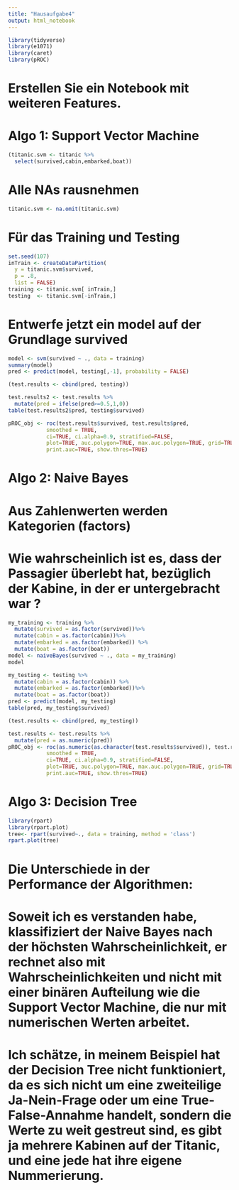 ---
title: "Hausaufgabe4"
output: html_notebook
---
```{r}
library(tidyverse)
library(e1071)
library(caret)
library(pROC)
```

# Erstellen Sie ein Notebook mit weiteren Features.


# Algo 1: Support Vector Machine 

```{r}
(titanic.svm <- titanic %>%
  select(survived,cabin,embarked,boat))
```

# Alle NAs rausnehmen

```{r}
titanic.svm <- na.omit(titanic.svm)
```

# Für das Training und Testing

```{r}
set.seed(107)
inTrain <- createDataPartition(
  y = titanic.svm$survived,
  p = .8,
  list = FALSE)
training <- titanic.svm[ inTrain,]
testing  <- titanic.svm[-inTrain,]
```

# Entwerfe jetzt ein model auf der Grundlage survived

```{r}
model <- svm(survived ~ ., data = training) 
summary(model)
pred <- predict(model, testing[,-1], probability = FALSE)
```

```{r}
(test.results <- cbind(pred, testing))
```

```{r}
test.results2 <- test.results %>%
  mutate(pred = ifelse(pred>=0.5,1,0))
table(test.results2$pred, testing$survived)
```


```{r}
pROC_obj <- roc(test.results$survived, test.results$pred,
            smoothed = TRUE,
            ci=TRUE, ci.alpha=0.9, stratified=FALSE,
            plot=TRUE, auc.polygon=TRUE, max.auc.polygon=TRUE, grid=TRUE,
            print.auc=TRUE, show.thres=TRUE)
```

# Algo 2: Naive Bayes

# Aus Zahlenwerten werden Kategorien (factors)

# Wie wahrscheinlich ist es, dass der Passagier überlebt hat, bezüglich der Kabine, in der er untergebracht war ?

```{r}
my_training <- training %>%
  mutate(survived = as.factor(survived))%>%
  mutate(cabin = as.factor(cabin))%>%
  mutate(embarked = as.factor(embarked)) %>%
  mutate(boat = as.factor(boat))
model <- naiveBayes(survived ~ ., data = my_training)
model
```

```{r}
my_testing <- testing %>%
  mutate(cabin = as.factor(cabin)) %>%
  mutate(embarked = as.factor(embarked))%>%
  mutate(boat = as.factor(boat))
pred <- predict(model, my_testing)
table(pred, my_testing$survived)
```


```{r}
(test.results <- cbind(pred, my_testing))
```

```{r}
test.results <- test.results %>%
  mutate(pred = as.numeric(pred))
pROC_obj <- roc(as.numeric(as.character(test.results$survived)), test.results$pred,
            smoothed = TRUE,
            ci=TRUE, ci.alpha=0.9, stratified=FALSE,
            plot=TRUE, auc.polygon=TRUE, max.auc.polygon=TRUE, grid=TRUE,
            print.auc=TRUE, show.thres=TRUE)
```

# Algo 3: Decision Tree 


```{r}
library(rpart)
library(rpart.plot)
tree<- rpart(survived~., data = training, method = 'class')
rpart.plot(tree)
```

# Die Unterschiede in der Performance der Algorithmen:

# Soweit ich es verstanden habe, klassifiziert der Naive Bayes nach der höchsten Wahrscheinlichkeit, er rechnet also mit Wahrscheinlichkeiten und nicht mit einer binären Aufteilung wie die Support Vector Machine, die nur mit numerischen Werten arbeitet.

# Ich schätze, in meinem Beispiel hat der Decision Tree nicht funktioniert, da es sich nicht um eine zweiteilige Ja-Nein-Frage oder um eine True-False-Annahme handelt, sondern die Werte zu weit gestreut sind, es gibt ja mehrere  Kabinen auf der Titanic, und eine jede hat ihre eigene Nummerierung. 

